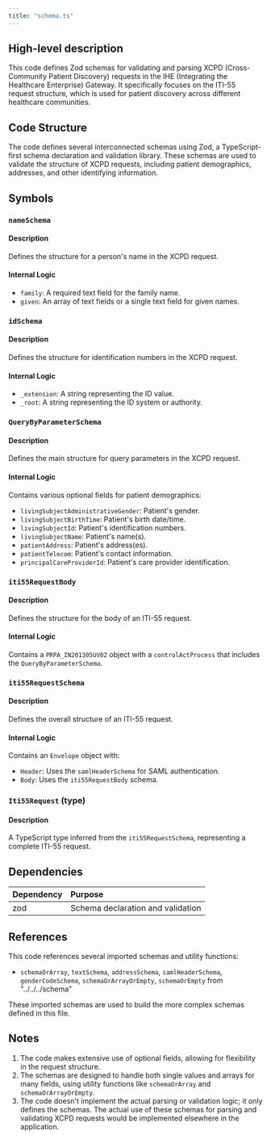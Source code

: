 ```yaml
---
title: "schema.ts"
---
```


## High-level description
This code defines Zod schemas for validating and parsing XCPD (Cross-Community Patient Discovery) requests in the IHE (Integrating the Healthcare Enterprise) Gateway. It specifically focuses on the ITI-55 request structure, which is used for patient discovery across different healthcare communities.

## Code Structure
The code defines several interconnected schemas using Zod, a TypeScript-first schema declaration and validation library. These schemas are used to validate the structure of XCPD requests, including patient demographics, addresses, and other identifying information.

## Symbols

### `nameSchema`
#### Description
Defines the structure for a person's name in the XCPD request.

#### Internal Logic
- `family`: A required text field for the family name.
- `given`: An array of text fields or a single text field for given names.

### `idSchema`
#### Description
Defines the structure for identification numbers in the XCPD request.

#### Internal Logic
- `_extension`: A string representing the ID value.
- `_root`: A string representing the ID system or authority.

### `QueryByParameterSchema`
#### Description
Defines the main structure for query parameters in the XCPD request.

#### Internal Logic
Contains various optional fields for patient demographics:
- `livingSubjectAdministrativeGender`: Patient's gender.
- `livingSubjectBirthTime`: Patient's birth date/time.
- `livingSubjectId`: Patient's identification numbers.
- `livingSubjectName`: Patient's name(s).
- `patientAddress`: Patient's address(es).
- `patientTelecom`: Patient's contact information.
- `principalCareProviderId`: Patient's care provider identification.

### `iti55RequestBody`
#### Description
Defines the structure for the body of an ITI-55 request.

#### Internal Logic
Contains a `PRPA_IN201305UV02` object with a `controlActProcess` that includes the `QueryByParameterSchema`.

### `iti55RequestSchema`
#### Description
Defines the overall structure of an ITI-55 request.

#### Internal Logic
Contains an `Envelope` object with:
- `Header`: Uses the `samlHeaderSchema` for SAML authentication.
- `Body`: Uses the `iti55RequestBody` schema.

### `Iti55Request` (type)
#### Description
A TypeScript type inferred from the `iti55RequestSchema`, representing a complete ITI-55 request.

## Dependencies
| Dependency | Purpose |
|:-----------|:--------|
| zod | Schema declaration and validation |

## References
This code references several imported schemas and utility functions:
- `schemaOrArray`, `textSchema`, `addressSchema`, `samlHeaderSchema`, `genderCodeSchema`, `schemaOrArrayOrEmpty`, `schemaOrEmpty` from "../../../schema"

These imported schemas are used to build the more complex schemas defined in this file.

## Notes
1. The code makes extensive use of optional fields, allowing for flexibility in the request structure.
2. The schemas are designed to handle both single values and arrays for many fields, using utility functions like `schemaOrArray` and `schemaOrArrayOrEmpty`.
3. The code doesn't implement the actual parsing or validation logic; it only defines the schemas. The actual use of these schemas for parsing and validating XCPD requests would be implemented elsewhere in the application.